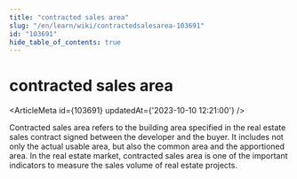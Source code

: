 ```yaml
---
title: "contracted sales area"
slug: "/en/learn/wiki/contractedsalesarea-103691"
id: "103691"
hide_table_of_contents: true
---
```



# contracted sales area

<ArticleMeta id={103691} updatedAt={'2023-10-10 12:21:00'} />
<div className='border-solid border-b border-t-0 my-4 border-[var(--ifm-color-gray-300)]' />

Contracted sales area refers to the building area specified in the real estate sales contract signed between the developer and the buyer. It includes not only the actual usable area, but also the common area and the apportioned area. In the real estate market, contracted sales area is one of the important indicators to measure the sales volume of real estate projects.
